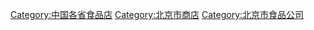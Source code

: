 [[Category:中国各省食品店|Category:中国各省食品店]]
[[Category:北京市商店|Category:北京市商店]]
[[Category:北京市食品公司|Category:北京市食品公司]]